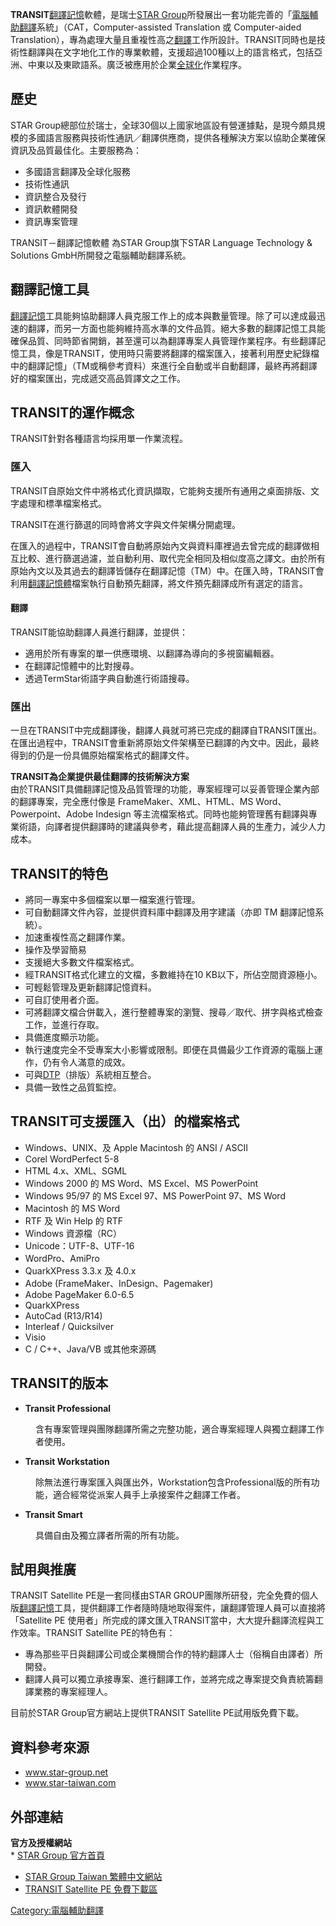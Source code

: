 {{refimprove|time=2012-05-30T22:22:59+00:00}}
{{distinguish|公共交通}}
{{Infobox_Software
| name = TRANSIT
| logo = [[File:Starlogo.png|100px]]
| screenshot = [[File:TRANSIT.png#filelinks|250px]]
| caption = TRANSIT XV（Windows）
| developer = STAR Language Technology & Solutions GmbH
| latest_release_version = XV (SP22)
| latest_release_date = 2007年
| latest_preview_version = 
| latest_preview_date = 
| operating_system = Windows 98、Windows NT、Windows 2000、Windows XP
| genre = [[翻譯記憶軟體|翻譯記憶軟體]]
| license = [[私有軟體|私有軟體]]
| website = [http://www.star-group.net http://www.star-group.net]
}}
'''TRANSIT'''[[翻譯記憶|翻譯記憶]]軟體，是瑞士[[STAR_Group|STAR Group]]所發展出一套功能完善的「[[電腦輔助翻譯|電腦輔助翻譯]]系統」（CAT，Computer-assisted Translation 或 Computer-aided Translation），專為處理大量且重複性高之[[翻譯|翻譯]]工作所設計。TRANSIT同時也是技術性翻譯與在文字地化工作的專業軟體，支援超過100種以上的語言格式，包括亞洲、中東以及東歐語系。廣泛被應用於企業[[全球化|全球化]]作業程序。

== 歷史 ==

STAR Group總部位於瑞士，全球30個以上國家地區設有營運據點，是現今頗具規模的多國語言服務與技術性通訊／翻譯供應商，提供各種解決方案以協助企業確保資訊及品質最佳化。主要服務為：

* 多國語言翻譯及全球化服務
* 技術性通訊
* 資訊整合及發行
* 資訊軟體開發
* 資訊專案管理

TRANSIT－翻譯記憶軟體 為STAR Group旗下STAR Language Technology & Solutions GmbH所開發之電腦輔助翻譯系統。

== 翻譯記憶工具 ==

[[翻譯記憶|翻譯記憶]]工具能夠協助翻譯人員克服工作上的成本與數量管理。除了可以達成最迅速的翻譯，而另一方面也能夠維持高水準的文件品質。絕大多數的翻譯記憶工具能確保品質、同時節省開銷，甚至還可以為翻譯專案人員管理作業程序。有些翻譯記憶工具，像是TRANSIT，使用時只需要將翻譯的檔案匯入，接著利用歷史紀錄檔中的翻譯記憶」（TM或稱參考資料）來進行全自動或半自動翻譯，最終再將翻譯好的檔案匯出，完成遞交高品質譯文之工作。

== TRANSIT的運作概念 ==

TRANSIT針對各種語言均採用單一作業流程。

===匯入===
TRANSIT自原始文件中將格式化資訊擷取，它能夠支援所有通用之桌面排版、文字處理和標準檔案格式。

TRANSIT在進行篩選的同時會將文字與文件架構分開處理。

在匯入的過程中，TRANSIT會自動將原始內文與資料庫裡過去曾完成的翻譯做相互比較、進行篩選過濾，並自動利用、取代完全相同及相似度高之譯文。由於所有原始內文以及其過去的翻譯皆儲存在翻譯記憶（TM）中。在匯入時，TRANSIT會利用[[翻譯記憶體|翻譯記憶體]]檔案執行自動預先翻譯，將文件預先翻譯成所有選定的語言。

====翻譯====
TRANSIT能協助翻譯人員進行翻譯，並提供：

* 適用於所有專案的單一供應環境、以翻譯為導向的多視窗編輯器。
* 在翻譯記憶體中的比對搜尋。
* 透過TermStar術語字典自動進行術語搜尋。

===匯出===
一旦在TRANSIT中完成翻譯後，翻譯人員就可將已完成的翻譯自TRANSIT匯出。在匯出過程中，TRANSIT會重新將原始文件架構至已翻譯的內文中。因此，最終得到的仍是一份具備原始檔案格式的翻譯文件。

'''TRANSIT為企業提供最佳翻譯的技術解決方案'''<br />
由於TRANSIT具備翻譯記憶及品質管理的功能，專案經理可以妥善管理企業內部的翻譯專案，完全應付像是 FrameMaker、XML、HTML、MS Word、Powerpoint、Adobe Indesign 等主流檔案格式。同時也能夠管理舊有翻譯與專業術語，向譯者提供翻譯時的建議與參考，藉此提高翻譯人員的生產力，減少人力成本。

== TRANSIT的特色 ==
* 將同一專案中多個檔案以單一檔案進行管理。
* 可自動翻譯文件內容，並提供資料庫中翻譯及用字建議（亦即 TM 翻譯記憶系統）。
* 加速重複性高之翻譯作業。
* 操作及學習簡易
* 支援絕大多數文件檔案格式。
* 經TRANSIT格式化建立的文檔，多數維持在10 KB以下，所佔空間資源極小。
* 可輕鬆管理及更新翻譯記憶資料。
* 可自訂使用者介面。
* 可將翻譯文檔合併載入，進行整體專案的瀏覽、搜尋／取代、拼字與格式檢查工作，並進行存取。
* 具備進度顯示功能。
* 執行速度完全不受專案大小影響或限制。即便在具備最少工作資源的電腦上運作，仍有令人滿意的成效。
* 可與[[DTP|DTP]]（排版）系統相互整合。
* 具備一致性之品質監控。

== TRANSIT可支援匯入（出）的檔案格式 ==
* Windows、UNIX、及 Apple Macintosh 的 ANSI / ASCII
* Corel WordPerfect 5-8
* HTML 4.x、XML、SGML
* Windows 2000 的 MS Word、MS Excel、MS PowerPoint
* Windows 95/97 的 MS Excel 97、MS PowerPoint 97、MS Word
* Macintosh 的 MS Word 
* RTF 及 Win Help 的 RTF
* Windows 資源檔（RC）
* Unicode：UTF-8、UTF-16
* WordPro、AmiPro
* QuarkXPress 3.3.x 及 4.0.x 
* Adobe (FrameMaker、InDesign、Pagemaker)
* Adobe PageMaker 6.0-6.5 
* QuarkXPress
* AutoCad (R13/R14)
* Interleaf / Quicksilver
* Visio
* C / C++、Java/VB 或其他來源碼

== TRANSIT的版本 ==
* '''Transit Professional'''
:含有專案管理與團隊翻譯所需之完整功能，適合專案經理人與獨立翻譯工作者使用。
* '''Transit Workstation'''
:除無法進行專案匯入與匯出外，Workstation包含Professional版的所有功能，適合經常從派案人員手上承接案件之翻譯工作者。
* '''Transit Smart'''
:具備自由及獨立譯者所需的所有功能。

== 試用與推廣 ==
TRANSIT Satellite PE是一套同樣由STAR GROUP團隊所研發，完全免費的個人版[[翻譯記憶|翻譯記憶]]工具，提供翻譯工作者隨時隨地取得案件，讓翻譯管理人員可以直接將「Satellite PE 使用者」所完成的譯文匯入TRANSIT當中，大大提升翻譯流程與工作效率。TRANSIT Satellite PE的特色有：
* 專為那些平日與翻譯公司或企業機關合作的特約翻譯人士（俗稱自由譯者）所開發。
* 翻譯人員可以獨立承接專案、進行翻譯工作，並將完成之專案提交負責統籌翻譯業務的專案經理人。
目前於STAR Group官方網站上提供TRANSIT Satellite PE試用版免費下載。

== 資料參考來源 ==
* [http://www.star-group.net www.star-group.net]{{Wayback|url=http://www.star-group.net/ |date=20101130020240 }}
* [http://www.star-taiwan.com www.star-taiwan.com]{{Wayback|url=http://www.star-taiwan.com/ |date=20080820030955 }}

== 外部連結 ==
'''官方及授權網站'''<br />
* [http://www.star-group.net STAR Group 官方首頁]{{Wayback|url=http://www.star-group.net/ |date=20101130020240 }}
* [http://www.star-taiwan.com STAR Group Taiwan 繁體中文網站]{{Wayback|url=http://www.star-taiwan.com/ |date=20080820030955 }}
* [http://www.star-group.net/star-www/software/transit/star-group/eng/transit_transit-satellite-pe.html TRANSIT Satellite PE 免費下載區]{{Wayback|url=http://www.star-group.net/star-www/software/transit/star-group/eng/transit_transit-satellite-pe.html |date=20071212192444 }}

[[Category:電腦輔助翻譯|Category:電腦輔助翻譯]]